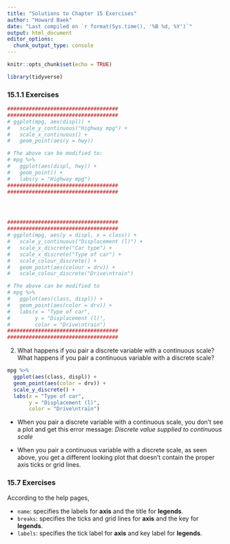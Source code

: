 ```yaml
---
title: "Solutions to Chapter 15 Exercises"
author: "Howard Baek"
date: "Last compiled on `r format(Sys.time(), '%B %d, %Y')`"
output: html_document
editor_options: 
  chunk_output_type: console
---
```


```r
knitr::opts_chunk$set(echo = TRUE)
```


```r
library(tidyverse)
```


### 15.1.1 Exercises

```r
####################################
####################################
# ggplot(mpg, aes(displ)) + 
#   scale_y_continuous("Highway mpg") + 
#   scale_x_continuous() +
#   geom_point(aes(y = hwy))

# The above can be modified to:
# mpg %>% 
#   ggplot(aes(displ, hwy)) +
#   geom_point() +
#   labs(y = "Highway mpg")
####################################
####################################




####################################
####################################
# ggplot(mpg, aes(y = displ, x = class)) + 
#   scale_y_continuous("Displacement (l)") + 
#   scale_x_discrete("Car type") +
#   scale_x_discrete("Type of car") + 
#   scale_colour_discrete() + 
#   geom_point(aes(colour = drv)) + 
#   scale_colour_discrete("Drive\ntrain")

# The above can be modified to
# mpg %>% 
#   ggplot(aes(class, displ)) +
#   geom_point(aes(color = drv)) +
#   labs(x = "Type of car",
#        y = "Displacement (l)",
#        color = "Drive\ntrain")
####################################
####################################
```




2. What happens if you pair a discrete variable with a continuous scale? What happens if you pair a continuous variable with a discrete scale?

```r
mpg %>%
  ggplot(aes(class, displ)) +
  geom_point(aes(color = drv)) +
  scale_y_discrete() +
  labs(x = "Type of car",
       y = "Displacement (l)",
       color = "Drive\ntrain")
```

- When you pair a discrete variable with a continuous scale, you don't see a plot and get this error message: _Discrete value supplied to continuous scale_

- When you pair a continuous variable with a discrete scale, as seen above, you get a different looking plot that doesn't contain the proper axis ticks or grid lines.


### 15.7 Exercises

According to the help pages,

- `name`: specifies the labels for **axis** and the title for **legends**.
- `breaks`: specifies the ticks and grid lines for **axis** and the key for **legends**.
- `labels`: specifies the tick label for **axis** and key label for **legends**.

